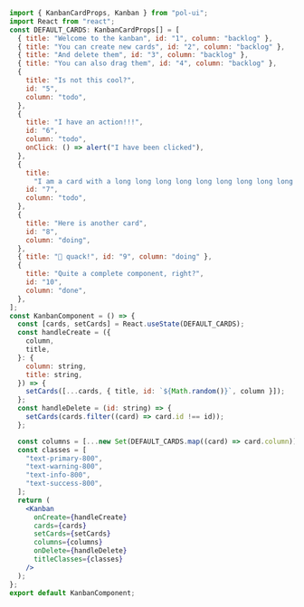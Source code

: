 ```jsx
import { KanbanCardProps, Kanban } from "pol-ui";
import React from "react";
const DEFAULT_CARDS: KanbanCardProps[] = [
  { title: "Welcome to the kanban", id: "1", column: "backlog" },
  { title: "You can create new cards", id: "2", column: "backlog" },
  { title: "And delete them", id: "3", column: "backlog" },
  { title: "You can also drag them", id: "4", column: "backlog" },
  {
    title: "Is not this cool?",
    id: "5",
    column: "todo",
  },
  {
    title: "I have an action!!!",
    id: "6",
    column: "todo",
    onClick: () => alert("I have been clicked"),
  },
  {
    title:
      "I am a card with a long long long long long long long long long long long long title",
    id: "7",
    column: "todo",
  },
  {
    title: "Here is another card",
    id: "8",
    column: "doing",
  },
  { title: "🦆 quack!", id: "9", column: "doing" },
  {
    title: "Quite a complete component, right?",
    id: "10",
    column: "done",
  },
];
const KanbanComponent = () => {
  const [cards, setCards] = React.useState(DEFAULT_CARDS);
  const handleCreate = ({
    column,
    title,
  }: {
    column: string,
    title: string,
  }) => {
    setCards([...cards, { title, id: `${Math.random()}`, column }]);
  };
  const handleDelete = (id: string) => {
    setCards(cards.filter((card) => card.id !== id));
  };

  const columns = [...new Set(DEFAULT_CARDS.map((card) => card.column))];
  const classes = [
    "text-primary-800",
    "text-warning-800",
    "text-info-800",
    "text-success-800",
  ];
  return (
    <Kanban
      onCreate={handleCreate}
      cards={cards}
      setCards={setCards}
      columns={columns}
      onDelete={handleDelete}
      titleClasses={classes}
    />
  );
};
export default KanbanComponent;
```
